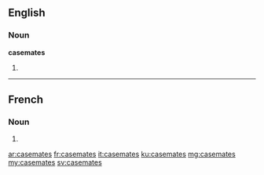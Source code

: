 ==English==

===Noun===
'''casemates'''

# {{plural of|casemate}}

----

==French==

===Noun===
{{head|fr|g=f-p}}

# {{plural of|casemate|lang=fr}}

[[ar:casemates]]
[[fr:casemates]]
[[it:casemates]]
[[ku:casemates]]
[[mg:casemates]]
[[my:casemates]]
[[sv:casemates]]